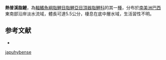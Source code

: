 {{Speciesbox
| status = NE
| status_system = IUCN3.1
| genus = Characidium
| species = japuhybense
| authority = [[Travassos|Travassos]], 1949
| synonyms = *''Characidium japuhybensis''<br /><small>Travassos, 1949</small>
}}
'''熱普溪脂鯉'''，為[[輻鰭魚綱|輻鰭魚綱]][[脂鯉目|脂鯉目]][[脂鯉亞目|脂鯉亞目]][[頂器脂鯉科|頂器脂鯉科]]的其一[[種|種]]，分布於[[南美洲|南美洲]][[巴西|巴西]]東南部沿岸淡水流域，體長可達5.5公分，棲息在底中層水域，生活習性不明。

==参考文献==
{{refbegin}}
*{{FishBase_species|genus=Characidium|species=japuhybense|year=2013|month=9}}
{{refend}}
{{Taxonbar|from=Q5548664}}

[[Category:溪脂鯉屬|japuhybense]]